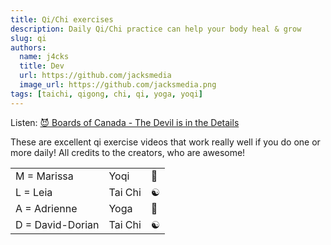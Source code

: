 ```yaml
---
title: Qi/Chi exercises
description: Daily Qi/Chi practice can help your body heal & grow
slug: qi
authors:
  name: j4cks
  title: Dev
  url: https://github.com/jacksmedia
  image_url: https://github.com/jacksmedia.png
tags: [taichi, qigong, chi, qi, yoga, yoqi]
---
```


<!-- Custom component -->

Listen:
[😈 Boards of Canada - The Devil is in the Details](https://www.youtube.com/watch?v=N2jNdHnOsG8)

<Timecalc />

These are excellent qi exercise videos that work really well if you do one or more daily!
All credits to the creators, who are awesome!


<table>
  <tr className='mediumaquamarine'>
    <td>M = Marissa</td>
    <td>Yoqi</td>
    <td>🪷</td>
  </tr>

  <tr className='lemonchiffon'>
    <td>L = Leia</td>
    <td>Tai Chi</td>
    <td>☯️</td>
  </tr>

  <tr className='cornflowerblue'>
    <td>A = Adrienne</td>
    <td>Yoga</td>
    <td>🧘</td>
  </tr>

  <tr className='indianred'>
    <td>D = David-Dorian</td>
    <td>Tai Chi</td>
    <td>☯️</td>
  </tr>
</table>